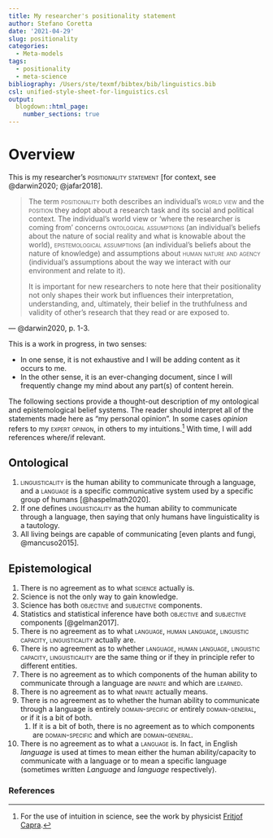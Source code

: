 ```yaml
---
title: My researcher's positionality statement
author: Stefano Coretta
date: '2021-04-29'
slug: positionality
categories:
  - Meta-models
tags:
  - positionality
  - meta-science
bibliography: /Users/ste/texmf/bibtex/bib/linguistics.bib
csl: unified-style-sheet-for-linguistics.csl
output:
  blogdown::html_page:
    number_sections: true
---
```


# Overview

This is my researcher's [positionality statement]{.smallcaps} [for context, see @darwin2020; @jafar2018].

> The term [positionality]{.smallcaps} both describes an individual's [world view]{.smallcaps} and the [position]{.smallcaps} they adopt about a research task and its social and political context. The individual's world view or 'where the researcher is coming from' concerns [ontological assumptions]{.smallcaps} (an individual's beliefs about the nature of social reality and what is knowable about the world), [epistemological assumptions]{.smallcaps} (an individual's beliefs about the nature of knowledge) and assumptions about [human nature and agency]{.smallcaps} (individual's assumptions about the way we interact with our environment and relate to it).
>
> It is important for new researchers to note here that their positionality not only shapes their work but influences their interpretation, understanding, and, ultimately, their belief in the truthfulness and validity of other's research that they read or are exposed to.

— @darwin2020, p. 1-3.

This is a work in progress, in two senses:

- In one sense, it is not exhaustive and I will be adding content as it occurs to me.
- In the other sense, it is an ever-changing document, since I will frequently change my mind about any part(s) of content herein.

The following sections provide a thought-out description of my ontological and epistemological belief systems.
The reader should interpret all of the statements made here as "my personal opinion".
In some cases *opinion* refers to my [expert opinion]{.smallcaps}, in others to my [intuitions]{.smallcap}.^[For the use of intuition in science, see the work by physicist [Fritjof Capra](https://www.fritjofcapra.net).]
With time, I will add references where/if relevant.

## Ontological

1. [linguisticality]{.smallcaps} is the human ability to communicate through a language, and a [language]{.smallcaps} is a specific communicative system used by a specific group of humans [@haspelmath2020].
1. If one defines [linguisticality]{.smallcaps} as the human ability to communicate through a language, then saying that only humans have linguisticality is a tautology.
1. All living beings are capable of communicating [even plants and fungi, @mancuso2015].

## Epistemological

1. There is no agreement as to what [science]{.smallcaps} actually is.
1. Science is not the only way to gain knowledge.
1. Science has both [objective]{.smallcaps} and [subjective]{.smallcaps} components.
1. Statistics and statistical inference have both [objective]{.smallcaps} and [subjective]{.smallcaps} components [@gelman2017].
1. There is no agreement as to what [language]{.smallcaps}, [human language]{.smallcaps}, [linguistic capacity]{.smallcaps}, [linguisticality]{.smallcaps} actually are.
1. There is no agreement as to whether [language]{.smallcaps}, [human language]{.smallcaps}, [linguistic capacity]{.smallcaps}, [linguisticality]{.smallcaps} are the same thing or if they in principle refer to different entities.
1. There is no agreement as to which components of the human ability to communicate through a language are [innate]{.smallcaps} and which are [learned]{.smallcaps}.
1. There is no agreement as to what [innate]{.smallcaps} actually means.
1. There is no agreement as to whether the human ability to communicate through a language is entirely [domain-specific]{.smallcaps} or entirely [domain-general]{.smallcaps}, or if it is a bit of both.
    1. If it is a bit of both, there is no agreement as to which components are [domain-specific]{.smallcaps} and which are [domain-general]{.smallcaps}.
1. There is no agreement as to what a [language]{.smallcaps} is. In fact, in English *language* is used at times to mean either the human ability/capacity to communicate with a language or to mean a specific language (sometimes written *Language* and *language* respectively).

### References



